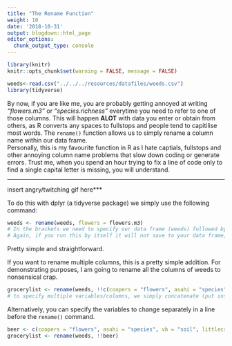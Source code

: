 ```yaml
---
title: "The Rename Function"
weight: 10
date: '2018-10-31'
output: blogdown::html_page
editor_options:
  chunk_output_type: console
---
```

```r
library(knitr)
knitr::opts_chunk$set(warning = FALSE, message = FALSE)
```

```r
weeds<-read.csv("../../../resources/datafiles/weeds.csv")
library(tidyverse)
```  

By now, if you are like me, you are probably getting annoyed at writing *"flowers.m3"* or *"species.richness"* everytime you need to refer to one of those columns. This will happen **ALOT** with data you enter or obtain from others, as R converts any spaces to fullstops and people tend to capitilise most words. The `rename()` function allows us to simply rename a column name within our data frame.  
Personally, this is my favourite function in R as I hate captials, fullstops and other annoying column name problems that slow down coding or generate errors. Trust me, when you spend an hour trying to fix a line of code only to find a single capital letter is missing, you will understand.

***
insert angry/twitching gif here***

To do this with dplyr (a tidyverse package) we simply use the following command:  

```r
weeds <- rename(weeds, flowers = flowers.m3)
# In the brackets we need to specify our data frame (weeds) followed by a second argument specifying the name we want for our column = the name we already have.
# Again, if you run this by itself it will not save to your data frame, unless you direct it to your data frame variable using the <- 
```

Pretty simple and straightforward.   

If you want to rename multiple columns, this is a pretty simple addition. For demonstrating purposes, I am going to rename all the columns of weeds to nonsensical crap.  

```r
grocerylist <- rename(weeds, !!c(coopers = "flowers", asahi = "species", vb = "soil", littlecreatures = "weeds"))
# to specify multiple variables/columns, we simply concatenate (put inside brackets with c before them) the multiple arguments into a string. 
```

Alternatively, you can specify the variables to change separately in a line before the `rename()` command.  

```r
beer <- c(coopers = "flowers", asahi = "species", vb = "soil", littlecreatures = "weeds")
grocerylist <- rename(weeds, !!beer)
```
